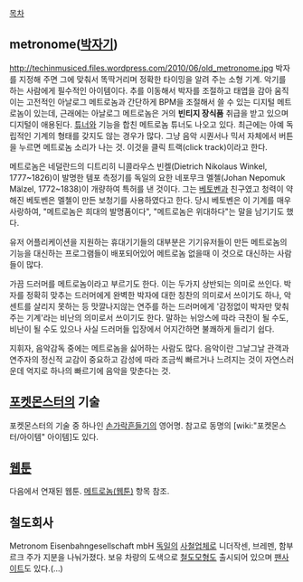 [[목차]]

== metronome([[박자기]]) ==
http://techinmusiced.files.wordpress.com/2010/06/old_metronome.jpg
박자를 지정해 주면 그에 맞춰서 똑딱거리며 정확한 타이밍을 알려 주는 소형 기계. 악기를 하는 사람에게 필수적인 아이템이다. 추를 이동해서 박자를 조절하고 태엽을 감아 움직이는 고전적인 아날로그 메트로놈과 간단하게 BPM을 조절해서 쓸 수 있는 디지털 메트로놈이 있는데, 근래에는 아날로그 메트로놈은 거의 '''빈티지 장식품''' 취급을 받고 있으며 디지털이 애용된다. [[튜너]]와 기능을 합친 메트로놈 튜너도 나오고 있다. 최근에는 아예 독립적인 기계의 형태를 갖지도 않는 경우가 많다. 그냥 음악 시퀀서나 믹서 자체에서 버튼을 누르면 메트로놈 소리가 나는 것. 이것을 클릭 트랙(click track)이라고 한다.

메트로놈은 네덜란드의 디트리히 니콜라우스 빈켈(Dietrich Nikolaus Winkel, 1777~1826)이 발명한 템포 측정기를 독일의 요한 네포무크 멜첼(Johan Nepomuk Mälzel, 1772~1838)이 개량하여 특허를 낸 것이다. 그는 [[베토벤]]과 친구였고 청력이 약해진 베토벤은 멜첼이 만든 보청기를 사용하였다고 한다. 당시 베토벤은 이 기계를 매우 사랑하여, "메트로놈은 희대의 발명품이다", "메트로놈은 위대하다"는 말을 남기기도 했다.

유저 어플리케이션을 지원하는 휴대기기들의 대부분은 기기유저들이 만든 메트로놈의 기능을 대신하는 프로그램들이 배포되어있어 메트로놈 없을때 이 것으로 대신하는 사람들이 많다.

가끔 드러머를 메트로놈이라고 부르기도 한다. 이는 두가지 상반되는 의미로 쓰인다. 박자를 정확히 맞추는 드러머에게 완벽한 박자에 대한 칭찬의 의미로서 쓰이기도 하나, 악센트를 살리지 못하는 등 맛깔나지않는 연주를 하는 드러머에게 '감정없이 박자만 맞춰주는 기계'라는 비난의 의미로서 쓰이기도 한다. 말하는 뉘앙스에 따라 극찬이 될 수도, 비난이 될 수도 있으나 사실 드러머들 입장에서 어지간하면 불쾌하게 들리기 쉽다.

지휘자, 음악감독 중에는 메트로놈을 싫어하는 사람도 많다. 음악이란 그날그날 관객과 연주자의 정신적 교감이 중요하고 감성에 따라 조금씩 빠르거나 느려지는 것이 자연스러운데 억지로 하나의 빠르기에 음악을 맞춘다는 것.

== [[포켓몬스터]]의 기술 ==
포켓몬스터의 기술 중 하나인 [[손가락흔들기]]의 영어명.
참고로 동명의 [wiki:"포켓몬스터/아이템" 아이템]도 있다.

== [[웹툰]] ==
다음에서 연재된 웹툰. [[메트로놈(웹툰)]] 항목 참조.

== 철도회사 ==
Metronom Eisenbahngesellschaft mbH
[[독일]]의 [[사철]]업체로 니더작센, 브레멘, 함부르크 주가 지분을 나눠가졌다. 보유 차량의 도색으로 [[철도모형]]도 출시되어 있으며 [http://www.kdtroeger.de/ohemr.htm 팬사이트]도 있다.(...)
